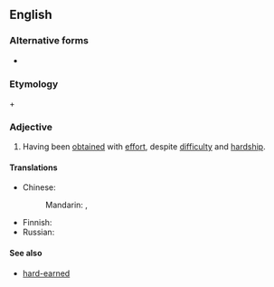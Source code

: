 {{also|hardwon}}
==English==

===Alternative forms===
* {{l|en|hardwon}}

===Etymology===
{{m|en|hard}} + {{m|en|won}}

===Adjective===
{{en-adj|harder-won|sup=hardest-won|more}}

# Having been [[obtain]]ed with [[effort]], despite [[difficulty]] and [[hardship]].

====Translations====
{{trans-top|having been obtained with effort}}
* Chinese:
*: Mandarin: {{t|cmn|[[來之不易]][[的]]}}, {{t|cmn|[[来之不易]][[的]]|tr=láizhībùyì de}}
{{trans-mid}}
* Finnish: {{t|fi|[[kovalla]] [[työllä]] [[ansaittu]]}}
* Russian: {{t-needed|ru}}
{{trans-bottom}}

====See also====
* [[hard-earned]]